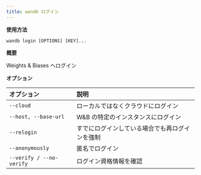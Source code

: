 ```yaml
---
title: wandb ログイン
---
```


**使用方法**

`wandb login [OPTIONS] [KEY]...`

**概要**

Weights & Biases へログイン


**オプション**

| **オプション** | **説明** |
| :--- | :--- |
| `--cloud` | ローカルではなくクラウドにログイン |
| `--host, --base-url` | W&B の特定のインスタンスにログイン |
| `--relogin` | すでにログインしている場合でも再ログインを強制 |
| `--anonymously` | 匿名でログイン |
| `--verify / --no-verify` | ログイン資格情報を確認 |